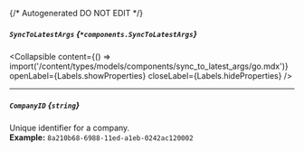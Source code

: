 {/* Autogenerated DO NOT EDIT  */}

##### `SyncToLatestArgs` *{`*components.SyncToLatestArgs`}*

<Collapsible content={() => import('/content/types/models/components/sync_to_latest_args/go.mdx')} openLabel={Labels.showProperties} closeLabel={Labels.hideProperties} />


---
##### `CompanyID` *{`string`}*
Unique identifier for a company.
<br/>
**Example:** `8a210b68-6988-11ed-a1eb-0242ac120002`


